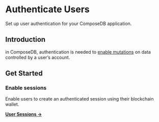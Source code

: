 # Authenticate Users
Set up user authentication for your ComposeDB application.

## Introduction
in ComposeDB, authentication is needed to [enable mutations](../../guides/data-interactions/mutations.mdx) on data controlled by a user’s account.

## Get Started

### Enable sessions

Enable users to create an authenticated session using their blockchain wallet.

[**User Sessions →**](./user-sessions.mdx)